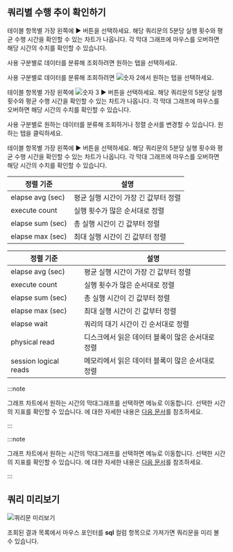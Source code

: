 ## 쿼리별 수행 추이 확인하기

<Xclude product='postgresql,mysql,oracle,cubrid,mssql,mssql-v1,oracle-pro,oracle-v1,altibase'>

테이블 항목별 가장 왼쪽에 ► 버튼을 선택하세요. 해당 쿼리문의 5분당 실행 횟수와 평균 수행 시간을 확인할 수 있는 차트가 나옵니다. 각 막대 그래프에 마우스를 오버하면 해당 시간의 수치를 확인할 수 있습니다.

사용 구분별로 데이터를 분류해 조회하려면 원하는 탭을 선택하세요.

</Xclude>

<InDoc product='postgresql,mssql,cubrid,oracle-v1,altibase,mssql-v1'>

사용 구분별로 데이터를 분류해 조회하려면 ![숫자 2](/img/number-02.png)에서 원하는 탭을 선택하세요.

테이블 항목별 가장 왼쪽에 ![숫자 3](/img/number-03.png) ► 버튼을 선택하세요. 해당 쿼리문의 5분당 실행 횟수와 평균 수행 시간을 확인할 수 있는 차트가 나옵니다. 각 막대 그래프에 마우스를 오버하면 해당 시간의 수치를 확인할 수 있습니다.

</InDoc>

<InDoc product='mysql,oracle,oracle-pro'>

사용 구분별로 원하는 데이터를 분류해 조회하거나 정렬 순서를 변경할 수 있습니다. 원하는 탭을 클릭하세요.

테이블 항목별 가장 왼쪽에 ► 버튼을 선택하세요. 해당 쿼리문의 5분당 실행 횟수와 평균 수행 시간을 확인할 수 있는 차트가 나옵니다. 각 막대 그래프에 마우스를 오버하면 해당 시간의 수치를 확인할 수 있습니다.

</InDoc>

<InDoc product='mysql'>

| 정렬 기준 | 설명 |
| - | - |
| elapse avg (sec) | 평균 실행 시간이 가장 긴 값부터 정렬 |
| execute count | 실행 횟수가 많은 순서대로 정렬 |
| elapse sum (sec) | 총 실행 시간이 긴 값부터 정렬 |
| elapse max (sec) | 최대 실행 시간이 긴 값부터 정렬 |

</InDoc>

<InDoc product='oracle,oracle-pro'>

| 정렬 기준 | 설명 |
| - | - |
| elapse avg (sec) | 평균 실행 시간이 가장 긴 값부터 정렬 |
| execute count | 실행 횟수가 많은 순서대로 정렬 |
| elapse sum (sec) | 총 실행 시간이 긴 값부터 정렬 | 
| elapse max (sec) | 최대 실행 시간이 긴 값부터 정렬 |
| elapse wait | 쿼리의 대기 시간이 긴 순서대로 정렬 |
| physical read | 디스크에서 읽은 데이터 블록이 많은 순서대로 정렬 |
| session logical reads | 메모리에서 읽은 데이터 블록이 많은 순서대로 정렬 |

</InDoc>

<InDoc product="postgresql,mysql,altibase,db2,sapase">

:::note

그래프 차트에서 원하는 시간의 막대그래프를 선택하면 <Cmdname sid="side_dbMonitoring" className="uitext" /> 메뉴로 이동합니다. 선택한 시간의 지표를 확인할 수 있습니다. <Cmdname sid="side_dbMonitoring" className="uitext" />에 대한 자세한 내용은 [다음 문서](instance-monitoring)를 참조하세요.

:::

</InDoc>

<InDoc product="oracle,cubrid">

:::note

그래프 차트에서 원하는 시간의 막대그래프를 선택하면 <Cmdname sid="side_dbTrend" className="uitext" /> 메뉴로 이동합니다. 선택한 시간의 지표를 확인할 수 있습니다. <Cmdname sid="side_dbTrend" className="uitext" />에 대한 자세한 내용은 [다음 문서](analysis-count-trend)를 참조하세요.

:::

</InDoc>


## 쿼리 미리보기

![쿼리문 미리보기](/img/db-sql-preview.png)

조회된 결과 목록에서 마우스 포인터를 **sql** 컬럼 항목으로 가져가면 쿼리문을 미리 볼 수 있습니다.